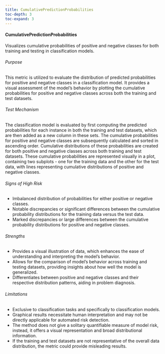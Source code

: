 ```yaml
---
title: CumulativePredictionProbabilities
toc-depth: 3
toc-expand: 3
---
```








#### CumulativePredictionProbabilities

Visualizes cumulative probabilities of positive and negative classes for both training and testing in classification models.

###### Purpose

This metric is utilized to evaluate the distribution of predicted probabilities for positive and negative classes
in a classification model. It provides a visual assessment of the model's behavior by plotting the cumulative
probabilities for positive and negative classes across both the training and test datasets.

###### Test Mechanism

The classification model is evaluated by first computing the predicted probabilities for each instance in both
the training and test datasets, which are then added as a new column in these sets. The cumulative probabilities
for positive and negative classes are subsequently calculated and sorted in ascending order. Cumulative
distributions of these probabilities are created for both positive and negative classes across both training and
test datasets. These cumulative probabilities are represented visually in a plot, containing two subplots - one for
the training data and the other for the test data, with lines representing cumulative distributions of positive and
negative classes.

###### Signs of High Risk

- Imbalanced distribution of probabilities for either positive or negative classes.
- Notable discrepancies or significant differences between the cumulative probability distributions for the
training data versus the test data.
- Marked discrepancies or large differences between the cumulative probability distributions for positive and
negative classes.

###### Strengths

- Provides a visual illustration of data, which enhances the ease of understanding and interpreting the model's
behavior.
- Allows for the comparison of model's behavior across training and testing datasets, providing insights about how
well the model is generalized.
- Differentiates between positive and negative classes and their respective distribution patterns, aiding in
problem diagnosis.

###### Limitations

- Exclusive to classification tasks and specifically to classification models.
- Graphical results necessitate human interpretation and may not be directly applicable for automated risk
detection.
- The method does not give a solitary quantifiable measure of model risk, instead, it offers a visual
representation and broad distributional information.
- If the training and test datasets are not representative of the overall data distribution, the metric could
provide misleading results.




 